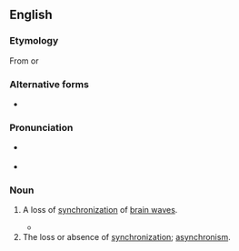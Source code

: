 ==English==

===Etymology===
From {{suffix|desynchronize|ation|lang=en}} or {{prefix|de|synchronization|lang=en}}

===Alternative forms===
* {{l|en|desynchronisation}}

===Pronunciation===
* {{a|US}} {{IPA|disɪnkɹənɪˈzeɪʃən|lang=en}}
* {{rhymes|eɪʃən|lang=en}}

===Noun===
{{en-noun}}

# {{label|en|American spelling|Oxford|neurology}} A loss of [[synchronization]] of [[brain wave]]s.
#* {{quote-book|page=53|1996|Jaak Pansepp|Emotion:Interdisciplinary Perspectives|chapter=Affective Neuroscience|url=http://books.google.com/books?id=bz5IZu9zNMQC|isbn=0805820280
|passage=FIG 2.4. Analysis of event-related '''desynchronizations''' (ERDs) in the author's brain during a 4 s period following the induction of emotional states using the Clynes' technique.}}
# The loss or absence of [[synchronization]]; [[asynchronism]].